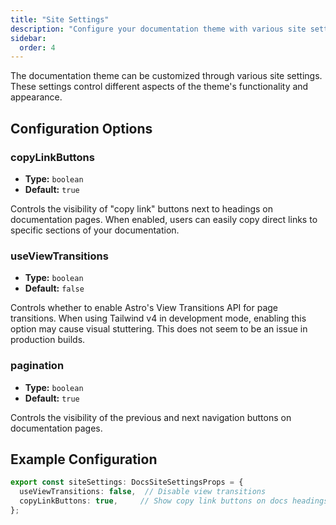 ```yaml
---
title: "Site Settings"
description: "Configure your documentation theme with various site settings that control functionality and appearance."
sidebar:
  order: 4
---
```


The documentation theme can be customized through various site settings. These settings control different aspects of the theme's functionality and appearance.

## Configuration Options

### copyLinkButtons

- **Type:** `boolean`
- **Default:** `true`

Controls the visibility of "copy link" buttons next to headings on documentation pages. When enabled, users can easily copy direct links to specific sections of your documentation.

### useViewTransitions

- **Type:** `boolean`
- **Default:** `false`

Controls whether to enable Astro's View Transitions API for page transitions. When using Tailwind v4 in development mode, enabling this option may cause visual stuttering. This does not seem to be an issue in production builds.

### pagination

- **Type:** `boolean`
- **Default:** `true`

Controls the visibility of the previous and next navigation buttons on documentation pages.

## Example Configuration

```typescript
export const siteSettings: DocsSiteSettingsProps = {
  useViewTransitions: false,  // Disable view transitions
  copyLinkButtons: true,     // Show copy link buttons on docs headings
};
```